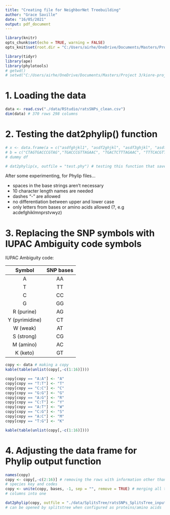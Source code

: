 ```yaml
---
title: "Creating file for NeighborNet Treebuilding"
author: "Grace Saville"
date: "16/05/2021"
output: pdf_document
---
```


```r
library(knitr)
opts_chunk$set(echo = TRUE, warning = FALSE)
opts_knit$set(root.dir = "C:/Users/airhe/OneDrive/Documents/Masters/Project 3/kiore-project")
```

```r
library(tidyr)
library(ape)
library(phylotools)
# getwd()
# setwd("C:/Users/airhe/OneDrive/Documents/Masters/Project 3/kiore-project")
```

# 1. Loading the data

```r
data <- read.csv("./data/RStudio/ratsSNPs_clean.csv")
dim(data) # 370 rows 298 columns
```

# 2. Testing the dat2phylip() function
```r
# x <- data.frame(a = c("asdfghjkl1", "asdf2ghjkl", "asdf3ghjkl", "asdfghjkl4"), 
# b = c("CTAGTGACCCGTAG","TGACCCGTTAGAAC", "TGACTCTTTAGAAC", "TTTCACGTTGAGAC")) 
# dummy df

# dat2phylip(x, outfile = "test.phy") # testing this function that saves phylip files
```

After some experimenting, for Phylip files...

* spaces in the base strings aren't necessary
* 10 character length names are needed
* dashes "-" are allowed
* no differentiation between upper and lower case
* only letters from bases or amino acids allowed (?, e.g acdefghiklmnprstvwyz)


# 3. Replacing the SNP symbols with IUPAC Ambiguity code symbols

IUPAC Ambiguity code:  

|Symbol|SNP bases|
|:----:|:----:|
|A|AA|
|T|TT|
|C|CC|
|G|GG|
|R (purine)|AG|
|Y (pyrimidine)|CT|
|W (weak)|AT|
|S (strong)|CG|
|M (amino)|AC|
|K (keto)|GT|

```r
copy <- data # making a copy
kable(table(unlist(copy[,-c(1:16)])))

copy[copy == "A:A"] <- "A"
copy[copy == "T:T"] <- "T"
copy[copy == "C:C"] <- "C"
copy[copy == "G:G"] <- "G"
copy[copy == "A:G"] <- "R"
copy[copy == "C:T"] <- "Y"
copy[copy == "A:T"] <- "W"
copy[copy == "C:G"] <- "S"
copy[copy == "A:C"] <- "M"
copy[copy == "T:G"] <- "K"

kable(table(unlist(copy[,-c(1:16)])))
```

# 4. Adjusting the data frame for Phylip output function

```r
names(copy)
copy <- copy[,-c(2:16)] # removing the rows with information other than the 
# species key and codes
copy <- unite(copy, bases, -1, sep = "", remove = TRUE) # merging all the base 
# columns into one
```

```r
dat2phylip(copy, outfile = "./data/SplitsTree/ratsSNPs_SplitsTree_input.phy") 
# can be opened by splitstree when configured as proteins/amino acids
```

